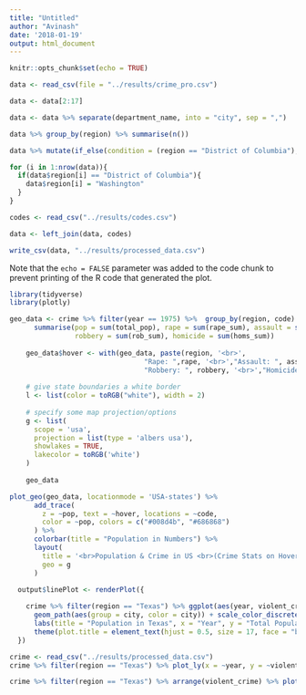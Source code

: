 ```yaml
---
title: "Untitled"
author: "Avinash"
date: '2018-01-19'
output: html_document
---
```


```r
knitr::opts_chunk$set(echo = TRUE)
```

```r

data <- read_csv(file = "../results/crime_pro.csv")

data <- data[2:17]

data <- data %>% separate(department_name, into = "city", sep = ",")

data %>% group_by(region) %>% summarise(n())

data %>% mutate(if_else(condition = (region == "District of Columbia"), "Washington", false = region))

for (i in 1:nrow(data)){
  if(data$region[i] == "District of Columbia"){
    data$region[i] = "Washington"
  }
}

codes <- read_csv("../results/codes.csv")

data <- left_join(data, codes)

write_csv(data, "../results/processed_data.csv")
```

Note that the `echo = FALSE` parameter was added to the code chunk to prevent printing of the R code that generated the plot.


```r
library(tidyverse)
library(plotly)

```


```r
geo_data <- crime %>% filter(year == 1975) %>%  group_by(region, code) %>%
      summarise(pop = sum(total_pop), rape = sum(rape_sum), assault = sum(agg_ass_sum),
                robbery = sum(rob_sum), homicide = sum(homs_sum))
    
    geo_data$hover <- with(geo_data, paste(region, '<br>',
                                 "Rape: ",rape, '<br>',"Assault: ", assault,'<br>',
                                 "Robbery: ", robbery, '<br>',"Homicide: ", homicide))
    
    # give state boundaries a white border
    l <- list(color = toRGB("white"), width = 2)
    
    # specify some map projection/options
    g <- list(
      scope = 'usa',
      projection = list(type = 'albers usa'),
      showlakes = TRUE,
      lakecolor = toRGB('white')
    )
    
    geo_data
```


```r
plot_geo(geo_data, locationmode = 'USA-states') %>%
      add_trace(
        z = ~pop, text = ~hover, locations = ~code,
        color = ~pop, colors = c("#008d4b", "#686868")
      ) %>%
      colorbar(title = "Population in Numbers") %>%
      layout(
        title = '<br>Population & Crime in US <br>(Crime Stats on Hover)',
        geo = g
      )
```
```r

  output$linePlot <- renderPlot({
    
    crime %>% filter(region == "Texas") %>% ggplot(aes(year, violent_crime)) + geom_point(aes(color = fct_reorder(city, total_pop, .desc = TRUE))) +
      geom_path(aes(group = city, color = city)) + scale_color_discrete("Cities") +
      labs(title = "Population in Texas", x = "Year", y = "Total Population") +
      theme(plot.title = element_text(hjust = 0.5, size = 17, face = "bold"), axis.title = element_text(size = 14)) + theme_bw()
  })

crime <- read_csv("../results/processed_data.csv")
crime %>% filter(region == "Texas") %>% plot_ly(x = ~year, y = ~violent_crime, name = 'Total Number of Crime', type = 'scatter', mode = 'lines+markers', split = ~city)

crime %>% filter(region == "Texas") %>% arrange(violent_crime) %>% plot_ly(x = ~year, y = ~violent_crime, name = 'Total Number of Crime', type = 'scatter', mode = 'lines+markers', split = ~city)
```


```r

```

